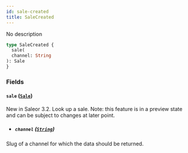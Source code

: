 ```yaml
---
id: sale-created
title: SaleCreated
---
```



No description

```graphql
type SaleCreated {
  sale(
  channel: String
): Sale
}
```


### Fields

#### `sale` ([`Sale`](../../../developer/api-reference/objects/sale))

New in Saleor 3.2. Look up a sale. Note: this feature is in a preview state and can be subject to changes at later point.
- ##### `channel` ([`String`](../../../developer/api-reference/scalars/string))

Slug of a channel for which the data should be returned.




